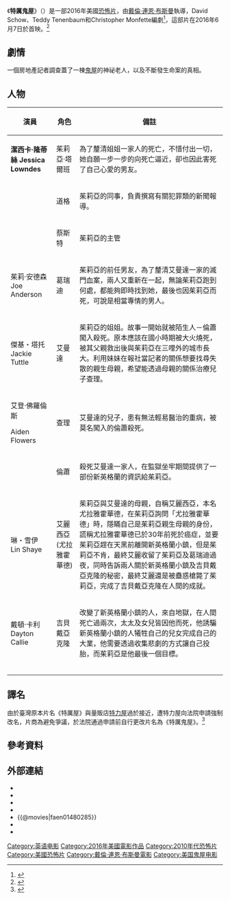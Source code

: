{{Infobox film
| name = 特厲鬼屋
| original_name  = Abattoir
| image = Abattoir Poster.jpg
| alt =
| caption = 電影海報
| director = [[戴倫·連恩·布斯曼|戴倫·連恩·布斯曼]]
| producer = Jesse Berger<br />Brent C. Johnson
| writer = {{tsl|en|David Schow}}<br>Teddy Tenenbaum<br>Christopher Monfette
| starring = {{tsl|en|Dayton Callie}}<br />[[潔西卡·隆蒂絲|潔西卡·隆蒂絲]]<br/>{{link-en|喬·安德森|Joe Anderson (actor)}}<br/>{{link-en|琳·雪依|Lin Shaye}}<br/>{{tsl|en|Jay Huguley}}
| music = Mark Sayfritz
| cinematography = Michael Fimognan
| editing = Brian J. Smith
| studio = Dark Web Productions<br />[[Les_Enfants_Terribles|Les Enfants Terribles]]<br />Luminary Entertainment<br />Pacific Bridge Pictures
| distributor = 環球影業國際（英國）
| released = {{film date|2016|6|7}}（{{link-en|洛杉磯影展|Los Angeles Film Festival}}）<br>{{film date|2016|9|30}}{{flagicon|TWN}}<br>{{film date|2016|12|9}}{{flagicon|USA}}
| runtime = 98分鐘
| country = {{USA}}
| language = 英語
| budget =
| gross = $21萬美元<ref name="TheNumbers">{{cite web|url=http://www.the-numbers.com/movie/Abattoir#tab=summary|title=Abattoir (2016)|publisher=The Numbers|accessdate=December  9, 2016|archive-date=2019-12-07|archive-url=https://web.archive.org/web/20191207070404/https://www.the-numbers.com/movie/Abattoir#tab=summary|dead-url=no}}</ref>
| cn_name = 特厉屋
| hk_name = 
| tw_name = 特厲鬼屋
}}
《'''特厲鬼屋'''》（{{lang-en|'''''Abattoir'''''}}）是一部2016年美國[[恐怖片|恐怖片]]，由[[戴倫·連恩·布斯曼|戴倫·連恩·布斯曼]]執導，David Schow、Teddy Tenenbaum和Christopher Monfette編劇<ref name="Variety">{{Cite web|url=http://variety.com/2015/film/global/cannes-abbatoir-sequel-dwelling-unveiled-by-versatile-exclusive-1201495935/|title=Cannes: ‘Abattoir’ Sequel ‘Dwelling’ Unveiled by Versatile (EXCLUSIVE)|access-date=2016-09-26|archive-date=2019-12-06|archive-url=https://web.archive.org/web/20191206151248/https://variety.com/2015/film/global/cannes-abbatoir-sequel-dwelling-unveiled-by-versatile-exclusive-1201495935/|dead-url=no}}</ref>，這部片在2016年6月7日於{{link-en|洛杉磯影展|Los Angeles Film Festival}}首映。<ref>{{Cite web|url=https://tickets.lafilmfestival.com/Online/default.asp?doWork::WScontent::loadArticle=Load&BOparam::WScontent::loadArticle::article_id=3415F1D1-9153-483F-A351-1048EEE2DE83|title=Abattoir|accessdate=September 10, 2016|work={{noitalic|{{tsl|en|Los Angeles Film Festival||Los Angeles Film Festival}}}}|publisher=Film Independent|archive-date=2016-10-16|archive-url=https://web.archive.org/web/20161016062350/https://tickets.lafilmfestival.com/Online/default.asp?doWork::WScontent::loadArticle=Load&BOparam::WScontent::loadArticle::article_id=3415F1D1-9153-483F-A351-1048EEE2DE83|dead-url=no}}</ref>

== 劇情 ==
一個房地產記者調查蓋了一棟[[鬼屋|鬼屋]]的神祕老人，以及不斷發生命案的真相。

== 人物 ==
{| class="wikitable"
!演員
!角色
!備註
|-
|'''潔西卡·隆蒂絲'''
'''Jessica Lowndes'''
|茱莉亞·塔爾班
|為了釐清姐姐一家人的死亡，不惜付出一切，她自願一步一步的向死亡逼近，卻也因此害死了自己心愛的男友。
|-
|
|道格
|茱莉亞的同事，負責撰寫有關犯罪類的新聞報導。
|-
|
|蔡斯特
|茱莉亞的主管
|-
|茱莉·安德森
Joe Anderson
|葛瑞迪
|茱莉亞的前任男友，為了釐清艾曼達一家的滅門血案，兩人又重新在一起，無論茱莉亞跑到何處，都能夠即時找到她，最後也因茱莉亞而死，可說是相當專情的男人。
|-
|傑基・塔托
Jackie Tuttle
|艾曼達
|茱莉亞的姐姐。故事一開始就被陌生人－倫蕭闖入殺死。原本應該在國小時期被大火燒死，被其父親救出後與茱莉亞在三哩外的城市長大。利用妹妹在報社當記者的關係想要找尋失散的親生母親，希望能透過母親的關係治療兒子查理。
|-
|艾登·佛羅倫斯

Aiden Flowers
|查理
|艾曼達的兒子，患有無法輕易醫治的重病，被莫名闖入的倫蕭殺死。
|-
|
|倫蕭
|殺死艾曼達一家人，在監獄坐牢期間提供了一部份新英格蘭的資訊給茱莉亞。
|-
|琳・雪伊
Lin Shaye
|艾麗西亞
(尤拉雅霍華德)
|茱莉亞與艾曼達的母親，自稱艾麗西亞，本名尤拉雅霍華德，在茱莉亞詢問「尤拉雅霍華德」時，隱瞞自己是茱莉亞親生母親的身份，謊稱尤拉雅霍華德已於30年前死於癌症，並要茱莉亞趕在天黑前離開新英格蘭小鎮，但是茱莉亞不肯，最終艾麗收留了茱莉亞及葛瑞迪過夜，同時告訴兩人關於新英格蘭小鎮及吉貝戴亞克隆的秘密，最終艾麗還是被蠱惑槍斃了茱莉亞，完成了吉貝戴亞克隆在人間的成就。
|-
|戴頓·卡利
Dayton Callie
|吉貝戴亞克隆
|改變了新英格蘭小鎮的人，來自地獄，在人間死亡過兩次，太太及女兒皆因他而死，他誘騙新英格蘭小鎮的人犧牲自己的兒女完成自己的大業，他需要透過收集悲劇的方式讓自己投胎，而茱莉亞是他最後一個目標。
|-
|
|
|
|-
|
|
|
|-
|
|
|
|}

== 譯名 ==
由於臺灣原本片名《特厲屋》與量販店[[特力屋|特力屋]]過於接近，遭特力屋向法院申請強制改名，片商為避免爭議，於法院通過申請前自行更改片名為《特厲鬼屋》。<ref>{{cite web|title=恐怖電影《特厲屋》太像量販店名！片商避爭議改名|url=http://ent.ltn.com.tw/news/breakingnews/1835361|accessdate=2016-09-26|archive-date=2019-12-07|archive-url=https://web.archive.org/web/20191207090145/https://ent.ltn.com.tw/news/breakingnews/1835361|dead-url=no}}</ref>

== 參考資料 ==
{{Reflist}}

== 外部連結 ==
* {{Imdb title|1480285|Abattoir}}
* {{Rotten Tomatoes|abattoir}}
* {{Amg movie|664024}}
* {{yahoomovie id|6441}}
* {{@movies|faen01480285}}
* {{Mtime|217127}}
* {{douban}}

{{Darren Lynn Bousman}}
{{DEFAULTSORT:Abattoir}}
[[Category:英语电影|Category:英语电影]]
[[Category:2016年美國電影作品|Category:2016年美國電影作品]]
[[Category:2010年代恐怖片|Category:2010年代恐怖片]]
[[Category:美國恐怖片|Category:美國恐怖片]]
[[Category:戴倫·連恩·布斯曼電影|Category:戴倫·連恩·布斯曼電影]]
[[Category:美国鬼屋电影|Category:美国鬼屋电影]]